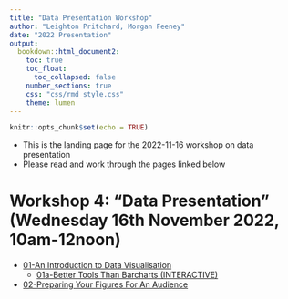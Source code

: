 ```yaml
---
title: "Data Presentation Workshop"
author: "Leighton Pritchard, Morgan Feeney"
date: "2022 Presentation"
output: 
  bookdown::html_document2:
    toc: true
    toc_float:
      toc_collapsed: false
    number_sections: true
    css: "css/rmd_style.css"
    theme: lumen
---
```



```r
knitr::opts_chunk$set(echo = TRUE)
```

<div id="summary">
- This is the landing page for the 2022-11-16 workshop on data presentation
- Please read and work through the pages linked below
</div>

# Workshop 4: "Data Presentation" (Wednesday 16th November 2022, 10am-12noon)

- [01-An Introduction to Data Visualisation](./04-01-visualisation.html)
  - [01a-Better Tools Than Barcharts (INTERACTIVE)](https://sipbs-bm432.shinyapps.io/03-04a-barchart/)
- [02-Preparing Your Figures For An Audience](./04-02-figure_preparation.html)

